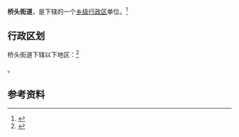 {{中国乡级行政区
|景观照片文件名 = 
|景观照片描述 = 
|汉语拼音 = 
|其他语言 = 
|其他语言名称 = 
|旧称 = 
|地名出处 = 
|位置图文件名 = 
|位置图描述 = 
|自定义图片= 
|建置时间 = 
|政府驻地 = 
|毗邻 = 
|总面积 = 
|总人口 = 
|总人口年份 = 
|户籍人口 = 
|户籍人口年份 = 
|常住人口 = 
|常住人口年份 = 
|人口密度 = 
|GDP = 
|GDP年份 = 
|邮政编码 = 
|电话区号 = 353
|官方网站 = 
|网站名称 = 
|14/03/03/002/000}}

'''桥头街道'''，是{{PRC admin/fullname|14/03/03/002/000|3}}下辖的一个[[乡级行政区|乡级行政区]]单位。<ref>{{PRC admin/ref sgc|{{PRC admin/parent|14/03/03/002/000}}}}</ref>

== 行政区划 ==

桥头街道下辖以下地区：<ref>{{PRC admin/ref sgc|14/03/03/002/000}}</ref>

{{PRC admin/children|14/03/03/002/000}}。

== 参考资料 ==

{{reflist}}

{{PRC admin/navcat|14/03/03/002/000}}
{{山西行政区划小作品}}